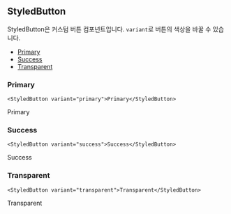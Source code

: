 
## StyledButton

StyledButton은 커스텀 버튼 컴포넌트입니다. `variant`로 버튼의 색상을 바꿀 수 있습니다.

- [Primary](#primary)
- [Success](#success)
- [Transparent](#transparent)

### Primary

```tsx
<StyledButton variant="primary">Primary</StyledButton>
```

<StyledButton variant="primary">Primary</StyledButton>

### Success

```tsx
<StyledButton variant="success">Success</StyledButton>
```

<StyledButton variant="success">Success</StyledButton>

### Transparent

```tsx
<StyledButton variant="transparent">Transparent</StyledButton>
```

<StyledButton variant="transparent">Transparent</StyledButton>
